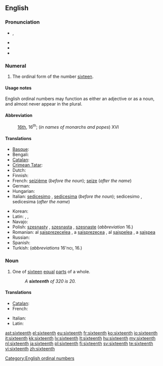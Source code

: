 ==English==
{{ordinalbox|en|15th|16th|17th|fifteenth|seventeenth|card=sixteen}}

===Pronunciation===
* {{IPA|/ˌsɪksˈtiːnθ/}}, {{SAMPA|/%sIks"ti:nT/}}
* {{audio|en-us-sixteenth.ogg|Audio (US)}}
* {{rhymes|iːnθ}}
* {{hyphenation|six|teenth}}

===Numeral===
{{infl|en|numeral}}

# {{ordinal|lang=en}} The ordinal form of the number [[sixteen]].

====Usage notes====
English ordinal numbers may function as either an adjective or as a noun, and almost never appear in the plural.

====Abbreviation====
: [[16th]], 16<sup>th</sup>; (''in names of monarchs and popes'') XVI

====Translations====
{{trans-top|the ordinal form of the number sixteen}}
* [[Basque]]: {{t|eu|hamaseigarren|xs=Basque}}
* Bengali: {{t|bn|ষোড়শ}}
* [[Catalan]]: {{t+|ca|setzè|m}}
* [[Crimean Tatar]]: {{tø|crh|on altıncı}}
* Dutch: {{t+|nl|zestiende}}
* Finnish: {{t-|fi|kuudestoista}}
* French: [[seizième]] (''before the noun''); [[seize]] (''after the name'')
* German: {{t|de|sechzehnter}}
* Hungarian: {{t+|hu|tizenhatodik}}
* Italian: [[sedicesimo]] {{m}}, [[sedicesima]] {{f}} (''before the noun''); sedicesimo {{m}}, sedicesima {{f}} (''after the name'')
{{trans-mid}}
* Korean: {{t|ko|열여섯째|tr=yeoleoseosjjae|sc=Kore}}
* Latin: {{t|la|sextus decimus|m}}, {{t|la|sexta decima|f}}, {{t|la|sextum decimum|n}}
* Navajo: {{tø|nv|hastą́ʼáadah góneʼ}}
* Polish: [[szesnasty]] {{m}}, [[szesnasta]] {{f}}, [[szesnaste]] {{n}} (''abbreviation'' 16.)
* Romanian: al [[șaisprezecelea]] {{m}}, a [[șaisprezecea]] {{f}}, al [[șaișpelea]] {{italbrac|m, informal}}, a [[șaișpea]] {{italbrac|f, informal}}
* Russian: {{t|ru|шестнадцатый|tr=šesnádcatyj}}
* Spanish: {{t-|es|decimosexto}}
* Turkish: {{t|tr|on altıncı}} (''abbreviations'' 16'ncı, 16.)
{{trans-bottom}}

===Noun===
{{en-noun}}

# {{fractional|lang=en}} One of [[sixteen]] [[equal]] [[part]]s of a whole.
#: ''A '''sixteenth''' of 320 is 20.''

====Translations====
{{trans-top|one of sixteen equal parts of a whole}}
* [[Catalan]]: {{t+|ca|setzè|m}}
* French: {{t+|fr|seizième|m}}
{{trans-mid}}
* Italian: {{t+|it|sedicesimo|m}}
* Latin: {{t|la|sextum decimum|n}}
{{trans-bottom}}

[[Category:English ordinal numbers]]

[[ast:sixteenth]]
[[el:sixteenth]]
[[eu:sixteenth]]
[[fr:sixteenth]]
[[ko:sixteenth]]
[[io:sixteenth]]
[[it:sixteenth]]
[[kk:sixteenth]]
[[lv:sixteenth]]
[[lt:sixteenth]]
[[hu:sixteenth]]
[[my:sixteenth]]
[[nl:sixteenth]]
[[ja:sixteenth]]
[[pl:sixteenth]]
[[fi:sixteenth]]
[[sv:sixteenth]]
[[te:sixteenth]]
[[vi:sixteenth]]
[[zh:sixteenth]]